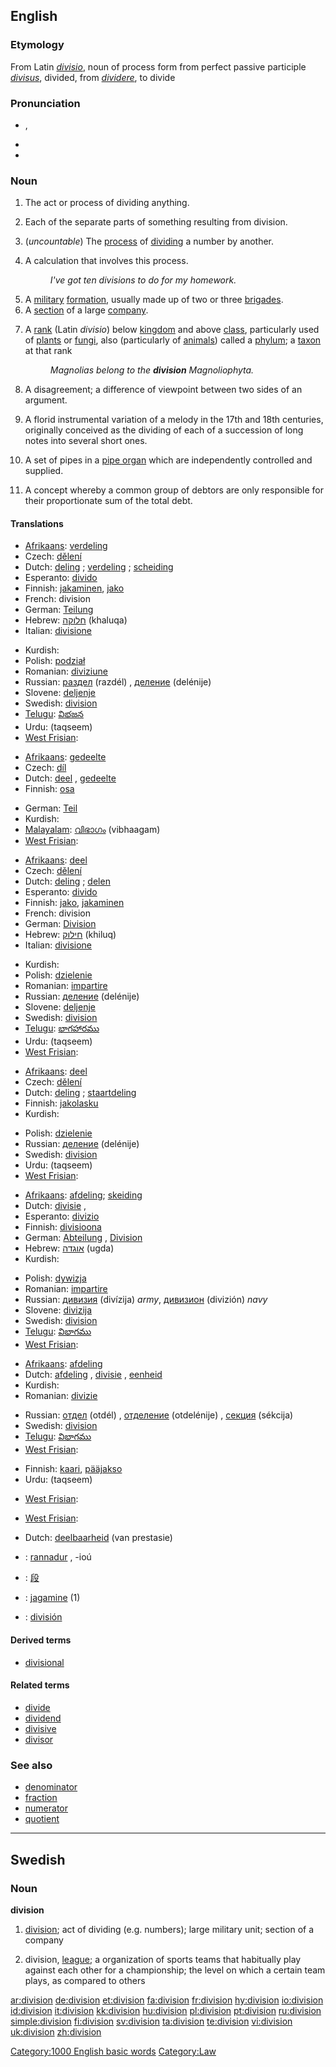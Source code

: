 {{see|división}}
==English==

===Etymology===
From Latin ''[[divisio]]'', noun of process form from perfect passive participle ''[[divisus]]'', divided, from ''[[dividere]]'', to divide

===Pronunciation===
* {{IPA|/dɪˈvɪʒən/}}, {{SAMPA|/dI"vIZ@n/}}
* {{audio|en-us-division.ogg|Audio (US)}}
* {{rhymes|ɪʒən}}

===Noun===
{{en-noun|s|-}}

# {{uncountable}} The act or process of dividing anything.
# Each of the separate parts of something resulting from division.
# {{arithmetic}} (''uncountable'') The [[process]] of [[divide|dividing]] a number by another.
# {{arithmetic}} A calculation that involves this process.
#: ''I've got ten divisions to do for my homework.''
# A [[military]] [[formation]], usually made up of two or three [[brigade]]s.
# A [[section]] of a large [[company]].
# {{context|biology|taxonomy}} A [[rank]] (Latin ''divisio'') below [[kingdom]] and above [[class]], particularly used of [[plant|plants]] or [[fungus|fungi]], also (particularly of [[animal]]s) called a [[phylum]]; a [[taxon]] at that rank
#: ''Magnolias belong to the '''division''' Magnoliophyta.''
# A disagreement; a difference of viewpoint between two sides of an argument.
# {{music}} A florid instrumental variation of a melody in the 17th and 18th centuries, originally conceived as the dividing of each of a succession of long notes into several short ones.
# {{music}} A set of pipes in a [[pipe organ]] which are independently controlled and supplied.
# {{law}} A concept whereby a common group of debtors are only responsible for their proportionate sum of the total debt.

====Translations====
{{trans-top|act or process of dividing anything}}
* [[Afrikaans]]: [[verdeling]]
* Czech: [[dělení]] {{n}}
* Dutch: [[deling]] {{f}}; [[verdeling]] {{f}}; [[scheiding]] {{f}}
* Esperanto: [[divido]]
* Finnish: [[jakaminen]], [[jako]]
* French: division {{f}}
* German: [[Teilung]] {{f}}
* Hebrew: [[חלוקה]] (khaluqa) {{f}}
* Italian: [[divisione]] {{f}}
{{trans-mid}}
* Kurdish: {{KUchar|[[دابه‌ش]]}}
* Polish: [[podział]] {{m}}
* Romanian: [[diviziune]] {{f}}
* Russian: [[раздел]] (razdél) {{m}}, [[деление]] (delénije) {{n}}
* Slovene: [[deljenje]] {{n}}
* Swedish: [[division#Swedish|division]] {{c}}
* [[Telugu]]: [[విభజన]]
* Urdu: {{ur-Arab|[[تقسیم]]}} (taqseem) {{f}}
* [[West Frisian]]: {{t|fy|yndieling|c}}
{{trans-bottom}}

{{trans-top|each of the parts resulting from division}}
* [[Afrikaans]]: [[gedeelte]]
* Czech: [[díl]] {{m}}
* Dutch: [[deel]] {{n}}, [[gedeelte]] {{n}}
* Finnish: [[osa]]
{{trans-mid}}
* German: [[Teil]] {{m}}
* Kurdish: {{KUchar|[[به‌ش]]}}
* [[Malayalam]]: [[വിഭാഗം]] (vibhaagam)
* [[West Frisian]]: {{t|fy|ôfdieling|c}}
{{trans-bottom}}

{{trans-top|arithmetic: process of dividing a number by another}}
* [[Afrikaans]]: [[deel]]
* Czech: [[dělení]] {{n}}
* Dutch: [[deling]] {{f}}; [[delen]] {{n}}
* Esperanto: [[divido]]
* Finnish: [[jako]], [[jakaminen]]
* French: division {{f}}
* German: [[Division]] {{f}}
* Hebrew: [[חילוק]] (khiluq) {{m}}
* Italian: [[divisione]] {{f}}
{{trans-mid}}
* Kurdish: {{KUchar|[[دابه‌ش]]}}
* Polish: [[dzielenie]] {{n}}
* Romanian: [[impartire]] {{f}}
* Russian: [[деление]] (delénije) {{n}}
* Slovene: [[deljenje]] {{n}}
* Swedish: [[division#Swedish|division]] {{c}}
* [[Telugu]]: [[భాగహారము]]
* Urdu: {{ur-Arab|[[تقسیم]]}} (taqseem) {{f}}
* [[West Frisian]]: {{t|fy|dieling|c}}
{{trans-bottom}}

{{trans-top|arithmetic: calculation involving this process}}
* [[Afrikaans]]: [[deel]]
* Czech: [[dělení]] {{n}}
* Dutch: [[deling]] {{f}}; [[staartdeling]] {{f}}
* Finnish: [[jakolasku]]
* Kurdish: {{KUchar|[[دابه‌ش]]}}
{{trans-mid}}
* Polish: [[dzielenie]] {{n}}
* Russian: [[деление]] (delénije) {{n}}
* Swedish: [[division#Swedish|division]] {{c}}
* Urdu: {{ur-Arab|[[تقسیم]]}} (taqseem) {{f}}
* [[West Frisian]]: {{t|fy|dieling|c}}
{{trans-bottom}}

{{trans-top|large military unit}}
* [[Afrikaans]]: [[afdeling]]; [[skeiding]]
* Dutch: [[divisie]] {{f}},
* Esperanto: [[divizio]]
* Finnish: [[divisioona]]
* German: [[Abteilung]] {{f}}, [[Division]] {{f}}
* Hebrew: [[אוגדה]] (ugda) {{f}}
* Kurdish: {{KUchar|[[فرقه‌]]}}
{{trans-mid}}
* Polish: [[dywizja]] {{f}}
* Romanian: [[impartire]] {{f}}
* Russian: [[дивизия]] (divízija) {{f}} ''army'', [[дивизион]] (divizión) {{m}} ''navy''
* Slovene: [[divizija]] {{f}}
* Swedish: [[division#Swedish|division]] {{c}}
* [[Telugu]]: [[విభాగము]]
* [[West Frisian]]: {{t|fy|divyzje|c}}
{{trans-bottom}}

{{trans-top|section of a large company}}
* [[Afrikaans]]: [[afdeling]]
* Dutch: [[afdeling]] {{f}}, [[divisie]] {{f}}, [[eenheid]] {{f}}
* Kurdish: {{KUchar|[[به‌ش]]}}
* Romanian: [[divizie]] {{f}}
{{trans-mid}}
* Russian: [[отдел]] (otdél) {{m}}, [[отделение]] (otdelénije) {{n}}, [[секция]] (sékcija) {{f}}
* Swedish: [[division#Swedish|division]] {{c}}
* [[Telugu]]: [[విభాగము]]
* [[West Frisian]]: {{t|fy|divyzje|c}}
{{trans-bottom}}

{{trans-top|biology: taxonomic classification of plants}}
* Finnish: [[kaari]], [[pääjakso]]
* Urdu: {{ur-Arab|[[تقسیم]]}} (taqseem) {{f}}
{{trans-mid}}
* [[West Frisian]]: {{t|fy|klasse|c}}
{{trans-bottom}}

{{trans-top|disagreement; a difference of viewpoint}}
* [[West Frisian]]: {{t|fy|ôfstimming|c}}
{{trans-mid}}
{{trans-bottom}}

{{trans-top|law: concept of separate responsibility}}
* Dutch: [[deelbaarheid]] (van prestasie) {{f}}
{{trans-mid}}
{{trans-bottom}}

{{checktrans}}
* {{ttbc|Breton}}: [[rannadur]] {{m}}, -ioú {{p}}
* {{ttbc|CJKV Characters}}: [[段]]
* {{ttbc|Estonian}}: [[jagamine]] (1)
* {{ttbc|Spanish}}: [[división]] {{f}}

====Derived terms====
* [[divisional]]

====Related terms====
* [[divide]]
* [[dividend]]
* [[divisive]]
* [[divisor]]

===See also===
* [[denominator]]
* [[fraction]]
* [[numerator]]
* [[quotient]]

[[Category:1000 English basic words]]
[[Category:Law]]

----

==Swedish==

===Noun===
{{sv-noun-reg-r-c|2=divisione}}
'''division''' {{c}}

# [[division#English|division]]; act of dividing (e.g. numbers); large military unit; section of a company
# {{sports}} division, [[league]]; a organization of sports teams that habitually play against each other for a championship; the level on which a certain team plays, as compared to others

[[ar:division]]
[[de:division]]
[[et:division]]
[[fa:division]]
[[fr:division]]
[[hy:division]]
[[io:division]]
[[id:division]]
[[it:division]]
[[kk:division]]
[[hu:division]]
[[pl:division]]
[[pt:division]]
[[ru:division]]
[[simple:division]]
[[fi:division]]
[[sv:division]]
[[ta:division]]
[[te:division]]
[[vi:division]]
[[uk:division]]
[[zh:division]]
